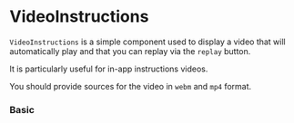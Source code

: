 
# VideoInstructions

`VideoInstructions` is a simple component used to display a video that will automatically play and that you can replay via the `replay` button.

It is particularly useful for in-app instructions videos.

You should provide sources for the video in `webm` and `mp4` format.

### Basic

<Canvas>
    <Story id="to-update-videoinstructions--basic" />
</Canvas>

<ArgsTable of={VideoInstructions} />
